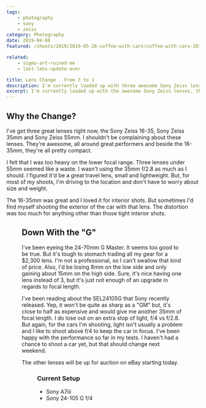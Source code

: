 ```yaml
---
tags:
    - photography
    - sony
    - zeiss
category: Photography
date: 2019-04-08
featured: /shoots/2019/2019-05-26-coffee-with-cars/coffee-with-cars-2019_011.jpg

related:
    - sigma-art-ruined-me
    - last-lens-update-ever

title: Lens Change - From 3 to 1
description: I'm currently loaded up with three awesome Sony Zeiss lenses. But it's time to downsize to one long zoom
excerpt: I'm currently loaded up with the awesome Sony Zeiss lenses, the 16-35mm f/4, 35mm f/2.8, 55mm f/1.8. It's a great trio. Lately I've been wondering if it's possible to roll those into one lens, mainly the Sony 24-105 G. If possible, there's a major size and weight advantage to a single zoom.
---
```



## Why the Change?

I've got three great lenses right now, the Sony Zeiss 16-35, Sony Zeiss 35mm and Sony Zeiss 55mm. I shouldn't be complaining about these lenses. They're awesome, all around great performers and beside the 16-35mm, they're all pretty compact.

I felt that I was too heavy on the lower focal range. Three lenses under 55mm seemed like a waste. I wasn't using the 35mm f/2.8 as much as I should. I figured it'd be a great travel lens, small and lightweight. But, for most of my shoots, I'm driving to the location and don't have to worry about size and weight.

The 16-35mm was great and I loved it for interior shots. But sometimes I'd find myself shooting the exterior of the car with that lens. The distortion was too much for anything other than those tight interior shots.

<Figure
    src="/shoots/2019/2019-05-27-treaty-oak-car-show/treaty-oak-car-show-2019_005.jpg"
    sizes="(min-width: 768px) 75vw, 100vw"
    class="h-full w-full"
/>

## Down With the "G"

I've been eyeing the 24-70mm G Master. It seems too good to be true. But it's tough to stomach trading all my gear for a $2,300 lens. I'm not a professional, so I can't swallow that kind of price. Also, I'd be losing 8mm on the low side and only gaining about 15mm on the high side. Sure, it's nice having one lens instead of 3, but it's just not enough of an upgrade in regards to focal length.

I've been reading about the SEL24105G that Sony recently released. Yep, it won't be quite as sharp as a "GM" but, it's close to half as expensive and would give me another 35mm of focal length. I do lose out on an extra stop of light, f/4 vs f/2.8. But again, for the cars I'm shooting, light isn't usually a problem and I like to shoot above f/4 to keep the car in focus. I've been happy with the performance so far in my tests. I haven't had a chance to shoot a car yet, but that should change next weekend.

The other lenses will be up for auction on eBay starting today.

<Figure src="/shoots/2019/2019-05-26-coffee-with-cars/coffee-with-cars-2019_001.jpg" sizes="(min-width: 768px) 75vw, 100vw" class="h-full w-full" />

### Current Setup

-   Sony A7iii
-   Sony 24-105 G f/4
